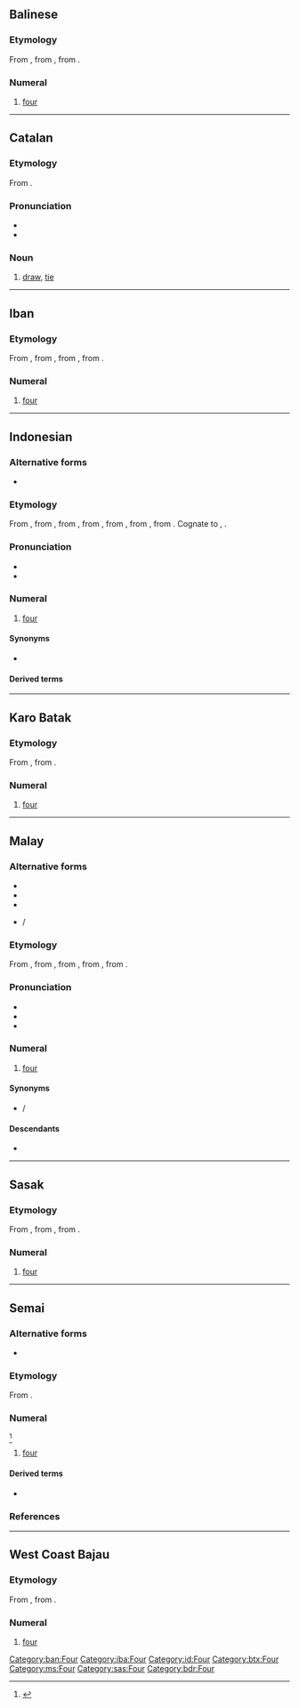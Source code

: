{{also|ĕmpat}}
==Balinese==

===Etymology===
From {{inh|ban|poz-msa-pro|*əmpat}}, from {{inh|ban|poz-pro|*əpat}}, from {{inh|ban|map-pro|*Səpat}}.

===Numeral===
{{head|ban|numeral|cat2=cardinal numbers}}

# [[four]]

[[Category:ban:Four]]

----

==Catalan==

===Etymology===
From {{m|ca|empatar}}.

===Pronunciation===
* {{ca-IPA}}
* {{rhymes|ca|at|s=2}}

===Noun===
{{ca-noun|m}}

# [[draw]], [[tie]] {{q|not a win nor a loss}}

----

==Iban==

===Etymology===
From {{inh|iba|poz-mcm-pro|*əmpat}}, from {{inh|iba|poz-msa-pro|*əmpat}}, from {{inh|iba|poz-pro|*əpat}}, from {{inh|iba|map-pro|*Səpat}}.

===Numeral===
{{head|iba|numeral|cat2=cardinal numbers}}

# [[four]]

[[Category:iba:Four]]

----

==Indonesian==
{{cardinalbox|id|3|4|5|tiga|lima|ord=keempat}}

===Alternative forms===
* {{alter|id|pat||clipping}}

===Etymology===
From {{inh|id|ms|empat}}, from {{inh|id|ms-cla|empat}}, from {{inh|id|poz-mly-pro|*əmpat}}, from {{inh|id|poz-mcm-pro|*əmpat}}, from {{inh|id|poz-msa-pro|*əmpat}}, from {{inh|id|poz-pro|*əpat}}, from {{inh|id|map-pro|*Səpat}}. Cognate to {{cog|fj|va}}, {{cog|rar|ā}}.

===Pronunciation===
* {{IPA|id|/əm.pat/}}
* {{audio|id|Id-empat.ogg|audio}}

===Numeral===
{{head|id|numeral|cat2=cardinal numbers}}

# [[four]]
#: {{ux|id|Tujuh kurang '''empat''' sama dengan tiga.|Seven minus '''four''' equals three.}}

====Synonyms====
* {{l|id|catur}}

====Derived terms====
{{der4|id|title=Terms derived from ''empat''
| berempat
| memperempat
| perempatan
| seperempat
| empat mata
}}

[[Category:id:Four]]

----

==Karo Batak==

===Etymology===
From {{inh|btx|poz-pro|*əpat}}, from {{inh|btx|map-pro|*Səpat}}.

===Numeral===
{{head|btx|numeral|cat2=cardinal numbers}}

# [[four]]

[[Category:btx:Four]]

----

==Malay==
{{cardinalbox|ms|3|4|5|tiga|lima|ord=keempat}}

===Alternative forms===
* {{l|ms|ĕmpat}}
* {{l|ms|ampat}}
* {{l|ms|ămpat}}
* {{l|ms|pat}} / {{l|ms|ڤت|sc=Arab}}

===Etymology===
From {{inh|ms|poz-mly-pro|*əmpat}}, from {{inh|ms|poz-mcm-pro|*əmpat}}, from {{inh|ms|poz-msa-pro|*əmpat}}, from {{inh|ms|poz-pro|*əpat}}, from {{inh|ms|map-pro|*Səpat}}.

===Pronunciation===
* {{IPA|ms|/əmpat/}}
* {{rhymes|ms|əmpat|pat|at}}
* {{audio|ms|Ms-MY-empat.ogg|Audio (MY)}}

===Numeral===
{{ms-num|j=امڤت}}

# {{lb|ms|cardinal}} [[four]]

====Synonyms====
* {{l|ms|catur}} / {{l|ms|چاتور|sc=Arab}}

====Descendants====
* {{desc|id|empat}}

[[Category:ms:Four]]

----

==Sasak==

===Etymology===
From {{inh|sas|poz-msa-pro|*əmpat}}, from {{inh|sas|poz-pro|*əpat}}, from {{inh|sas|map-pro|*Səpat}}.

===Numeral===
{{head|sas|numeral|cat2=cardinal numbers}}

# [[four]]

[[Category:sas:Four]]

----

==Semai==
{{cardinalbox|sea|3|4|5|niq|limaaq|ord=i'empat}}

===Alternative forms===
* {{alt|sea|mpat}}

===Etymology===
From {{bor|sea|ms|empat|t=four}}.

===Numeral===
{{head|sea|numeral}}<ref>{{R:Basrim 2008}}</ref>

# {{cln|sea|cardinal numbers}} [[four]]

====Derived terms====
* {{l|sea|i'empat}}

===References===
<references/>

----

==West Coast Bajau==

===Etymology===
From {{inh|bdr|poz-pro|*əpat}}, from {{inh|bdr|map-pro|*Səpat}}.

===Numeral===
{{head|bdr|numeral|cat2=cardinal numbers}}

# [[four]]

[[Category:bdr:Four]]